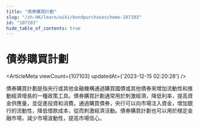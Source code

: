 ```yaml
---
title: "債券購買計劃"
slug: "/zh-HK/learn/wiki/bondpurchasescheme-107103"
id: "107103"
hide_table_of_contents: true
---
```



<Breadcrumbs current="債券購買計劃" />

# 債券購買計劃

<ArticleMeta viewCount={107103} updatedAt={'2023-12-15 02:20:28'} />
<div className='border-solid border-b border-t-0 my-4 border-[var(--ifm-color-gray-300)]' />

債券購買計劃是指央行或其他金融機構通過購買國債或其他債券來增加流動性和推動經濟增長的一種政策工具。債券購買計劃通常用於刺激經濟，降低利率，提高資金供應量，並促進投資和消費。通過購買債券，央行可以向市場注入資金，增加銀行的流動性，降低借款成本，從而刺激經濟活動。債券購買計劃也可以用於穩定金融市場，減少市場波動性，提高市場信心。
